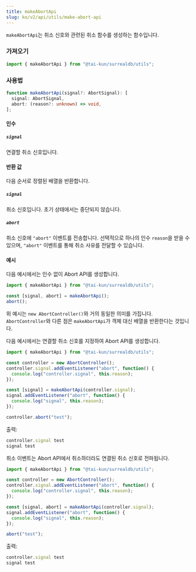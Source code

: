 ```yaml
---
title: makeAbortApi
slug: ko/v2/api/utils/make-abort-api
---
```


`makeAbortApi`는 취소 신호와 관련된 취소 함수를 생성하는 함수입니다.

### 가져오기

```ts
import { makeAbortApi } from "@tai-kun/surrealdb/utils";
```

### 사용법

```ts
function makeAbortApi(signal?: AbortSignal): [
  signal: AbortSignal,
  abort: (reason?: unknown) => void,
];
```

#### 인수

##### `signal`

연결할 취소 신호입니다.

#### 반환 값

다음 순서로 정렬된 배열을 반환합니다.

##### `signal`

취소 신호입니다. 초기 상태에서는 중단되지 않습니다.

##### `abort`

취소 신호에 `"abort"` 이벤트를 전송합니다. 선택적으로 하나의 인수 `reason`을 받을 수 있으며, `"abort"` 이벤트를 통해 취소 사유를 전달할 수 있습니다.

#### 예시

다음 예시에서는 인수 없이 Abort API를 생성합니다.

```ts
import { makeAbortApi } from "@tai-kun/surrealdb/utils";

const [signal, abort] = makeAbortApi();
abort();
```

위 예시는 `new AbortController()`와 거의 동일한 의미를 가집니다. `AbortController`와 다른 점은 `makeAbortApi`가 객체 대신 배열을 반환한다는 것입니다.

다음 예시에서는 연결할 취소 신호를 지정하여 Abort API를 생성합니다.

```ts
import { makeAbortApi } from "@tai-kun/surrealdb/utils";

const controller = new AbortController();
controller.signal.addEventListener("abort", function() {
  console.log("controller.signal", this.reason);
});

const [signal] = makeAbortApi(controller.signal);
signal.addEventListener("abort", function() {
  console.log("signal", this.reason);
});

controller.abort("test");
```

출력:

```js
controller.signal test
signal test
```

취소 이벤트는 Abort API에서 취소하더라도 연결된 취소 신호로 전파됩니다.

```ts
import { makeAbortApi } from "@tai-kun/surrealdb/utils";

const controller = new AbortController();
controller.signal.addEventListener("abort", function() {
  console.log("controller.signal", this.reason);
});

const [signal, abort] = makeAbortApi(controller.signal);
signal.addEventListener("abort", function() {
  console.log("signal", this.reason);
});

abort("test");
```

출력:

```js
controller.signal test
signal test
```
